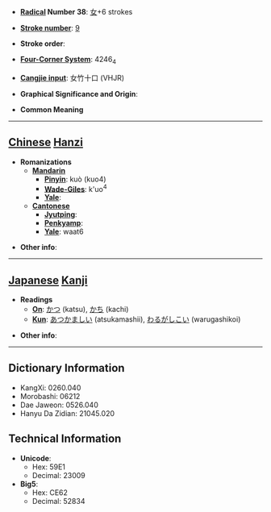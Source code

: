 * '''[[Wiktionary:Chinese radical index| Radical]] Number 38''': [[Wiktionary:Chinese radical index 女|女]]+6 strokes

* '''[[Wiktionary:Chinese total strokes index|Stroke number]]''': [[Wiktionary:Chinese total strokes index 9|9]]

* '''Stroke order''': 

* '''[[Wiktionary:Chinese four corner index|Four-Corner System]]''': 4246<sub>4</sub>

* '''[[Wiktionary:Chinese Cangjie index|Cangjie input]]''': 女竹十口 (VHJR)

* '''Graphical Significance and Origin''': 

* '''Common Meaning'''

----

== [[Chinese]] [[Hanzi]] ==

* '''Romanizations'''
** '''[[Mandarin]]'''
*** '''[[Pinyin]]''': kuò (kuo4)
*** '''[[Wade-Giles]]''': k'uo<sup>4</sup>
*** '''[[Yale]]''': 
** '''[[Cantonese]]'''
*** '''[[Jyutping]]''':
*** '''[[Penkyamp]]''': 
*** '''[[Yale]]''': waat6

* '''Other info''': 

----

== [[Japanese]] [[Kanji]] ==

* '''Readings'''
** '''[[On]]''': [[かつ]] (katsu), [[かち]] (kachi)
** '''[[Kun]]''': [[あつかましい]] (atsukamashii), [[わるがしこい]] (warugashikoi)

* '''Other info''':  

----

== Dictionary Information ==

* KangXi: 0260.040
* Morobashi: 06212
* Dae Jaweon: 0526.040
* Hanyu Da Zidian: 21045.020

== Technical Information ==

* '''Unicode''':
** Hex: 59E1
** Decimal: 23009
* '''Big5''':
** Hex: CE62
** Decimal: 52834